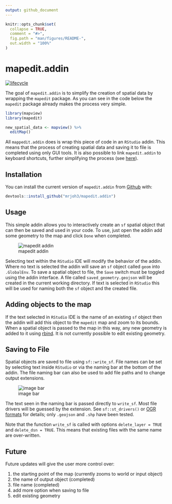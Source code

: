 ```yaml
---
output: github_document
---
```


<!-- README.md is generated from README.Rmd. Please edit that file -->

```r
knitr::opts_chunk$set(
  collapse = TRUE,
  comment = "#>",
  fig.path = "man/figures/README-",
  out.width = "100%"
)
```
# mapedit.addin

[![lifecycle](https://img.shields.io/badge/lifecycle-experimental-orange.svg)](https://www.tidyverse.org/lifecycle/#experimental)


The goal of `mapedit.addin` is to simplify the creation of spatial data by wrapping the `mapedit` package. As you can see in the code below the `mapedit` package already makes the process very simple. 

```r
library(mapview)
library(mapedit)

new_spatial_data <- mapview() %>%
  editMap()

```

All `mappedit.addin` does is wrap this piece of code in an `RStudio` addin. This means that the process of creating spatial data and saving it to file is completed using only GUI tools. It is also possible to link `mapedit.addin` to keyboard shortcuts, further simplifying the process (see [here](https://rstudio.github.io/rstudioaddins/#keyboard-shorcuts)).   

## Installation

You can install the current version of `mapedit.addin` from [Github](https://github.com/mrjoh3/mapedit.addin) with:

``` r
devtools::install_github("mrjoh3/mapedit.addin")
```

## Usage

This simple addin allows you to interactively create an `sf` spatial object that can then be saved and used in your code. To use, just open the addin add some geometry to the map and click `Done` when completed. 

![mapedit addin](images/mapedit_addin.png)

Selecting text within the `RStudio` IDE will modify the behavior of the addin. Where no text is selected the addin will save an `sf` object called `geom` into `.GlobalEnv`. To save a spatial object to file, the `Save` switch must be toggled using the addin interface. A file called `saved_geometry.geojson` will be created in the current working directory. If text is selected in `RStudio` this will be used for naming both the `sf` object and the created file. 

## Adding objects to the map

If the text selected in `RStudio` IDE is the name of an existing `sf` object then the addin will add this object to the `mapedit` map and zoom to its bounds. When a spatial object is passed to the map in this way, any new geometry is added to it using [rbind](https://r-spatial.github.io/sf/reference/bind.html). It is not currently possible to edit existing geometry.

 
## Saving to File

Spatial objects are saved to file using `sf::write_sf`. File names can be set by selecting text inside `RStudio` or via the naming bar at the bottom of the addin. The file naming bar can also be used to add file paths and to change output extensions.

![image bar](images/save_file_bar.png)

The text seen in the naming bar is passed directly to `write_sf`. Most file drivers will be guessed by the extension. See `sf::st_drivers()` or [OGR formats](https://www.gdal.org/ogr_formats.html) for details; only `.geojson` and `.shp` have been tested.

Note that the function `write_sf` is called with options `delete_layer = TRUE` and `delete_dsn = TRUE`. This means that existing files with the same name are over-written.


## Future

Future updates will give the user more control over:

  1. the starting point of the map (currently zooms to world or input object)
  2. the name of output object (completed)
  3. file name (completed)
  4. add more option when saving to file
  5. edit existing geometry



